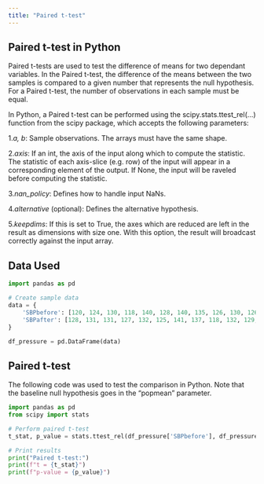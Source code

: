 ---
title: "Paired t-test"
---

## Paired t-test in Python

Paired t-tests are used to test the difference of means for two dependant variables. In the Paired t-test, the difference of the means between the two samples is compared to a given number that represents the null hypothesis. For a Paired t-test, the number of observations in each sample must be equal.


 In Python, a Paired t-test can be performed using the scipy.stats.ttest_rel(...) function from the scipy package, which accepts the following parameters:


1.*a, b*: Sample observations. The arrays must have the same shape.

2.*axis*: If an int, the axis of the input along which to compute the statistic. The statistic of each axis-slice (e.g. row) of the input will appear in a corresponding element of the output. If None, the input will be raveled before computing the statistic.

3.*nan_policy*: Defines how to handle input NaNs.

4.*alternative* (optional): Defines the alternative hypothesis.

5.*keepdims*: If this is set to True, the axes which are reduced are left in the result as dimensions with size one. With this option, the result will broadcast correctly against the input array.

## Data Used


```{python}

import pandas as pd

# Create sample data
data = {
    'SBPbefore': [120, 124, 130, 118, 140, 128, 140, 135, 126, 130, 126, 127],
    'SBPafter': [128, 131, 131, 127, 132, 125, 141, 137, 118, 132, 129, 135]
}

df_pressure = pd.DataFrame(data)

```

## Paired t-test 

The following code was used to test the comparison in Python. Note that the baseline null hypothesis goes in the "popmean" parameter.

```{python}
import pandas as pd
from scipy import stats

# Perform paired t-test
t_stat, p_value = stats.ttest_rel(df_pressure['SBPbefore'], df_pressure['SBPafter'])

# Print results
print("Paired t-test:")
print(f"t = {t_stat}")
print(f"p-value = {p_value}")


```